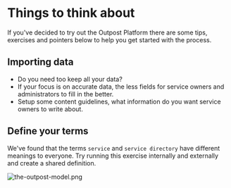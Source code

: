 # Things to think about


If you've decided to try out the Outpost Platform there are some tips, exercises and pointers below to help you get started with the process.

## Importing data

- Do you need too keep all your data?
- If your focus is on accurate data, the less fields for service owners and administrators to fill in the better.
- Setup some content guidelines, what information do you want service owners to write about.

## Define your terms

We've found that the terms `service` and `service directory` have different meanings to everyone. Try running this exercise internally and externally and create a shared definition.

<ImageWindow size="auto">

![the-outpost-model.png](/img/outpost-platform/resources/define-service-and-service-directory.png)

</ImageWindow>
